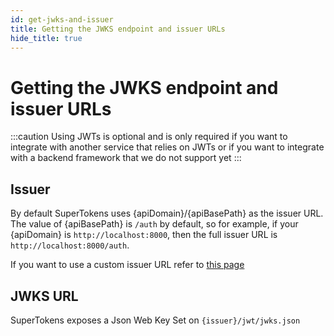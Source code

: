 ```yaml
---
id: get-jwks-and-issuer
title: Getting the JWKS endpoint and issuer URLs
hide_title: true
---
```


<!-- COPY DOCS -->
<!-- ./session/common-customizations/sessions/with-jwt/get-jwks-and-issuer.mdx -->


# Getting the JWKS endpoint and issuer URLs

:::caution
Using JWTs is optional and is only required if you want to integrate with another service that relies on JWTs or if you want to integrate with a backend framework that we do not support yet
:::

## Issuer

By default SuperTokens uses <BackendSDKCasing>{apiDomain}/{apiBasePath}</BackendSDKCasing> as the issuer URL. The value of <BackendSDKCasing>{apiBasePath}</BackendSDKCasing> is `/auth` by default, so for example, if your <BackendSDKCasing>{apiDomain}</BackendSDKCasing> is `http://localhost:8000`, then the full issuer URL is `http://localhost:8000/auth`.

If you want to use a custom issuer URL refer to [this page](./enabling-jwts#using-a-custom-issuer)

## JWKS URL

SuperTokens exposes a Json Web Key Set on `{issuer}/jwt/jwks.json`